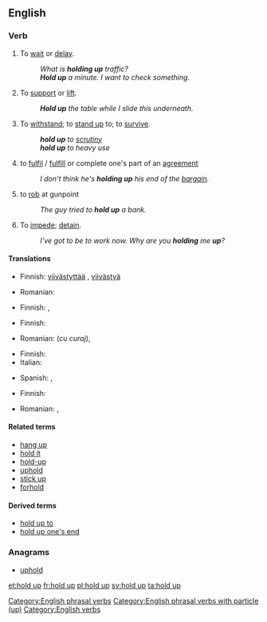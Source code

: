 {{also|hold-up}}
==English==

===Verb===
{{en-verb|holds up|holding up|held up|held up}}

# {{idiomatic}} To [[wait]] or [[delay]].
#: ''What is '''holding up''' traffic?''
#: '''''Hold up''' a minute.  I want to check something.''
# To [[support]] or [[lift]].
#: '''''Hold up''' the table while I slide this underneath.''
# {{idiomatic}} To [[withstand]]; to [[stand up]] to; to [[survive]].
#: '''''hold up''' to [[scrutiny]]''
#: '''''hold up''' to heavy use''
# {{idiomatic}} to [[fulfil]] / [[fulfill]] or complete one's part of an [[agreement]]
#: ''I don't think he's '''holding up''' his end of the [[bargain]].''
# {{idiomatic}} to [[rob]] at gunpoint
#: ''The guy tried to '''hold up''' a bank.''
# {{transitive}} To [[impede]]; [[detain]].
#: ''I've got to be to work now. Why are you '''holding''' me '''up'''?''

====Translations====
{{trans-top|to wait or delay}}
* Finnish: [[viivästyttää]] {{qualifier|transitive}}, [[viivästyä]] {{qualifier|intransitive}}
{{trans-mid}}
* Romanian: {{t|ro|întârzia}}
{{trans-bottom}}

{{trans-top|to support or lift}}
* Finnish: {{t+|fi|nostaa}}, {{t-|fi|kohottaa}}
{{trans-mid}}
{{trans-bottom}}

{{trans-top|(idiomatic) to withstand; to stand up to; to survive}}
* Finnish: {{t+|fi|kestää}}
{{trans-mid}}
* Romanian: {{t|ro|înfrunta}} (''cu curaj''), {{t|ro|stăvili}}
{{trans-bottom}}

{{trans-top|(idiomatic) to fulfil / fulfill or complete one's part of an agreement}}
* Finnish: {{t+|fi|täyttää}}
* Italian: {{t|it|mantenere}}
{{trans-mid}}
* Spanish: {{t|es|mantener}}, {{t|es|cumplir}}
{{trans-bottom}}

{{trans-top|(idiomatic) to rob at gunpoint}}
* Finnish: {{t+|fi|ryöstää}}
{{trans-mid}}
* Romanian: {{t|ro|jefui}}, {{t|ro|prăda}}
{{trans-bottom}}

====Related terms====
* [[hang up]]
* [[hold it]]
* [[hold-up]]
* [[uphold]]
* [[stick up]]
* [[forhold]]

====Derived terms====
* [[hold up to]]
* [[hold up one's end]]

===Anagrams===
* [[uphold#English|uphold]]

[[Category:English phrasal verbs]]
[[Category:English phrasal verbs with particle (up)]]
[[Category:English verbs]]

[[et:hold up]]
[[fr:hold up]]
[[pl:hold up]]
[[sv:hold up]]
[[ta:hold up]]